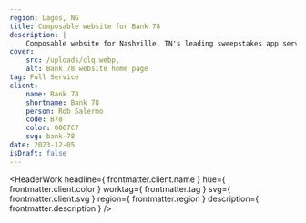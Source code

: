 ```yaml
---
region: Lagos, NG
title: Composable website for Bank 78
description: |
    Composable website for Nashville, TN's leading sweepstakes app service, helping businesses reap the reward of a meaningful dialog with their customers.
cover:
    src: /uploads/clq.webp,
    alt: Bank 78 website home page
tag: Full Service
client:
    name: Bank 78
    shortname: Bank 78
    person: Rob Salermo
    code: B78
    color: 0067C7
    svg: bank-78
date: 2023-12-05
isDraft: false
---
```


<HeaderWork
    headline={ frontmatter.client.name }
    hue={ frontmatter.client.color }
    worktag={ frontmatter.tag }
    svg={ frontmatter.client.svg }
    region={ frontmatter.region }
    description={ frontmatter.description }
/>